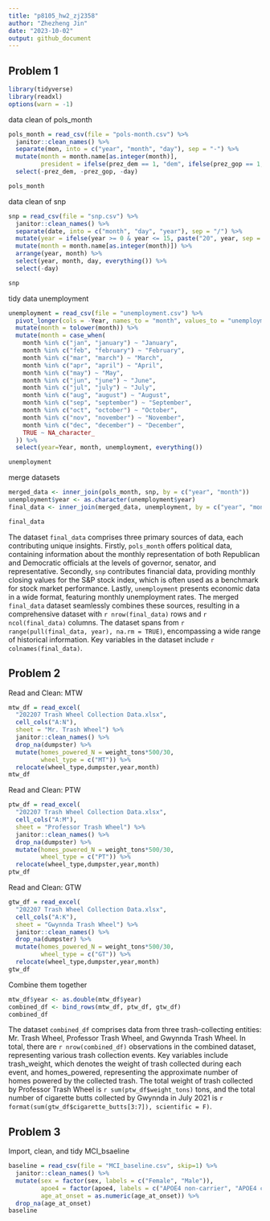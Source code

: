 ```yaml
---
title: "p8105_hw2_zj2358"
author: "Zhezheng Jin"
date: "2023-10-02"
output: github_document
---
```


## Problem 1

```r
library(tidyverse)
library(readxl)
options(warn = -1)
```

data clean of pols_month

```r
pols_month = read_csv(file = "pols-month.csv") %>%
  janitor::clean_names() %>%
  separate(mon, into = c("year", "month", "day"), sep = "-") %>%
  mutate(month = month.name[as.integer(month)],
         president = ifelse(prez_dem == 1, "dem", ifelse(prez_gop == 1, "gop", NA))) %>%
  select(-prez_dem, -prez_gop, -day)

pols_month
```

data clean of snp

```r
snp = read_csv(file = "snp.csv") %>%
  janitor::clean_names() %>%
  separate(date, into = c("month", "day", "year"), sep = "/") %>%
  mutate(year = ifelse(year >= 0 & year <= 15, paste("20", year, sep = ""), paste("19", year, sep = ""))) %>%
  mutate(month = month.name[as.integer(month)]) %>%
  arrange(year, month) %>%
  select(year, month, day, everything()) %>%
  select(-day)

snp
```

tidy data unemployment 

```r
unemployment = read_csv(file = "unemployment.csv") %>%
  pivot_longer(cols = -Year, names_to = "month", values_to = "unemployment") %>%
  mutate(month = tolower(month)) %>%
  mutate(month = case_when(
    month %in% c("jan", "january") ~ "January",
    month %in% c("feb", "february") ~ "February",
    month %in% c("mar", "march") ~ "March",
    month %in% c("apr", "april") ~ "April",
    month %in% c("may") ~ "May",
    month %in% c("jun", "june") ~ "June",
    month %in% c("jul", "july") ~ "July",
    month %in% c("aug", "august") ~ "August",
    month %in% c("sep", "september") ~ "September",
    month %in% c("oct", "october") ~ "October",
    month %in% c("nov", "november") ~ "November",
    month %in% c("dec", "december") ~ "December",
    TRUE ~ NA_character_
  )) %>%
  select(year=Year, month, unemployment, everything())

unemployment
```

merge datasets

```r
merged_data <- inner_join(pols_month, snp, by = c("year", "month"))
unemployment$year <- as.character(unemployment$year)
final_data <- inner_join(merged_data, unemployment, by = c("year", "month"))

final_data
```

The dataset `final_data` comprises three primary sources of data, each contributing unique insights. Firstly, `pols_month` offers political data, containing information about the monthly representation of both Republican and Democratic officials at the levels of governor, senator, and representative. Secondly, `snp` contributes financial data, providing monthly closing values for the S&P stock index, which is often used as a benchmark for stock market performance. Lastly, `unemployment` presents economic data in a wide format, featuring monthly unemployment rates. The merged `final_data` dataset seamlessly combines these sources, resulting in a comprehensive dataset with `r nrow(final_data)` rows and `r ncol(final_data)` columns. The dataset spans from `r  range(pull(final_data, year), na.rm = TRUE)`, encompassing a wide range of historical information. Key variables in the dataset include `r colnames(final_data)`.

## Problem 2

Read and Clean: MTW 

```r
mtw_df = read_excel(
  "202207 Trash Wheel Collection Data.xlsx",
  cell_cols("A:N"),
  sheet = "Mr. Trash Wheel") %>% 
  janitor::clean_names() %>% 
  drop_na(dumpster) %>% 
  mutate(homes_powered_N = weight_tons*500/30,
         wheel_type = c("MT")) %>% 
  relocate(wheel_type,dumpster,year,month) 
mtw_df
```

Read and Clean: PTW

```r
ptw_df = read_excel(
  "202207 Trash Wheel Collection Data.xlsx",
  cell_cols("A:M"),
  sheet = "Professor Trash Wheel") %>% 
  janitor::clean_names() %>% 
  drop_na(dumpster) %>% 
  mutate(homes_powered_N = weight_tons*500/30,
         wheel_type = c("PT")) %>% 
  relocate(wheel_type,dumpster,year,month) 
ptw_df
```

Read and Clean: GTW

```r
gtw_df = read_excel(
  "202207 Trash Wheel Collection Data.xlsx",
  cell_cols("A:K"),
  sheet = "Gwynnda Trash Wheel") %>% 
  janitor::clean_names() %>% 
  drop_na(dumpster) %>% 
  mutate(homes_powered_N = weight_tons*500/30,
         wheel_type = c("GT")) %>% 
  relocate(wheel_type,dumpster,year,month) 
gtw_df
```

Combine them together

```r
mtw_df$year <- as.double(mtw_df$year)
combined_df <- bind_rows(mtw_df, ptw_df, gtw_df)
combined_df
```

The dataset `combined_df` comprises data from three trash-collecting entities: Mr. Trash Wheel, Professor Trash Wheel, and Gwynnda Trash Wheel. In total, there are `r nrow(combined_df)` observations in the combined dataset, representing various trash collection events. Key variables include trash_weight, which denotes the weight of trash collected during each event, and homes_powered, representing the approximate number of homes powered by the collected trash. The total weight of trash collected by Professor Trash Wheel is `r sum(ptw_df$weight_tons)` tons, and the total number of cigarette butts collected by Gwynnda in July 2021 is `r format(sum(gtw_df$cigarette_butts[3:7]), scientific = F)`.

## Problem 3

Import, clean, and tidy MCI_bsaeline

```r
baseline = read_csv(file = "MCI_baseline.csv", skip=1) %>%
  janitor::clean_names() %>%
  mutate(sex = factor(sex, labels = c("Female", "Male")),
         apoe4 = factor(apoe4, labels = c("APOE4 non-carrier", "APOE4 carrier")),
         age_at_onset = as.numeric(age_at_onset)) %>%
  drop_na(age_at_onset)
baseline
```




